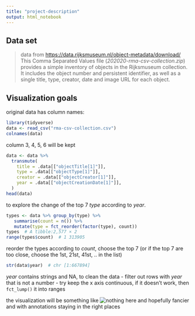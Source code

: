 ```yaml
---
title: "project-description"
output: html_notebook
---
```


## Data set

> data from <https://data.rijksmuseum.nl/object-metadata/download/>\
> This Comma Separated Values file (*202020-rma-csv-collection.zip*) provides a simple inventory of objects in the Rijksmuseum collection. It includes the object number and persistent identifier, as well as a single title, type, creator, date and image URL for each object.

## Visualization goals

original data has column names:

```r
library(tidyverse)
data <- read_csv("rma-csv-collection.csv")
colnames(data)
```

column 3, 4, 5, 6 will be kept

```r
data <- data %>%
  transmute(
    title = .data[["objectTitle[1]"]],
    type = .data[["objectType[1]"]],
    creator = .data[["objectCreator[1]"]],
    year = .data[["objectCreationDate[1]"]],
  ) 
head(data)
```

to explore the change of the top 7 *type* according to *year*.

```r
types <- data %>% group_by(type) %>%
   summarise(count = n()) %>%
   mutate(type = fct_reorder(factor(type), count))
types  # A tibble:2,577 × 2
range(types$count)  # 1 313905
```

reorder the types according to *count*, choose the top 7 (or if the top 7 are too close, choose the 1st, 21st, 41st, .. in the list)

```r
str(data$year)  # chr [1:667894]
```

*year* contains strings and NA, to clean the data - filter out rows with *year* that is not a number - try keep the x axis continuous, if it doesn't work, then `fct_lump()` it into ranges

the visualization will be something like ![nothing here](sample.png)
and hopefully fancier and with annotations staying in the right places